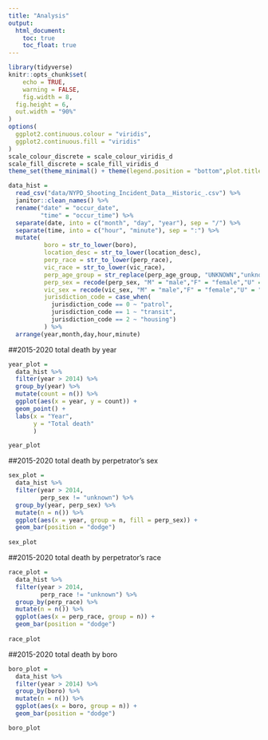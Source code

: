 ```yaml
---
title: "Analysis"
output: 
  html_document:
    toc: true
    toc_float: true
---
```

```r
library(tidyverse)
knitr::opts_chunk$set(
	echo = TRUE,
	warning = FALSE,
	fig.width = 8, 
  fig.height = 6,
  out.width = "90%"
)
options(
  ggplot2.continuous.colour = "viridis",
  ggplot2.continuous.fill = "viridis"
)
scale_colour_discrete = scale_colour_viridis_d
scale_fill_discrete = scale_fill_viridis_d
theme_set(theme_minimal() + theme(legend.position = "bottom",plot.title = element_text(face = "bold")))
```


```r
data_hist = 
  read_csv("data/NYPD_Shooting_Incident_Data__Historic_.csv") %>%
  janitor::clean_names() %>%
  rename("date" = "occur_date",
         "time" = "occur_time") %>%
  separate(date, into = c("month", "day", "year"), sep = "/") %>%
  separate(time, into = c("hour", "minute"), sep = ":") %>% 
  mutate(
          boro = str_to_lower(boro),
          location_desc = str_to_lower(location_desc),
          perp_race = str_to_lower(perp_race),
          vic_race = str_to_lower(vic_race),
          perp_age_group = str_replace(perp_age_group, "UNKNOWN","unknown"),
          perp_sex = recode(perp_sex, "M" = "male","F" = "female","U" = "unknown"), 
          vic_sex = recode(vic_sex, "M" = "male","F" = "female","U" = "unknown"),
          jurisdiction_code = case_when(
            jurisdiction_code == 0 ~ "patrol", 
            jurisdiction_code == 1 ~ "transit",
            jurisdiction_code == 2 ~ "housing")
          ) %>% 
  arrange(year,month,day,hour,minute)
```



##2015-2020 total death by year
```r
year_plot = 
  data_hist %>% 
  filter(year > 2014) %>% 
  group_by(year) %>%
  mutate(count = n()) %>% 
  ggplot(aes(x = year, y = count)) + 
  geom_point() +
  labs(x = "Year",
       y = "Total death"
       )

year_plot
```

##2015-2020 total death by perpetrator’s sex
```r
sex_plot = 
  data_hist %>% 
  filter(year > 2014,
         perp_sex != "unknown") %>% 
  group_by(year, perp_sex) %>%
  mutate(n = n()) %>% 
  ggplot(aes(x = year, group = n, fill = perp_sex)) + 
  geom_bar(position = "dodge") 
  
sex_plot
```

##2015-2020 total death by perpetrator’s race
```r
race_plot = 
  data_hist %>% 
  filter(year > 2014,
         perp_race != "unknown") %>% 
  group_by(perp_race) %>%
  mutate(n = n()) %>% 
  ggplot(aes(x = perp_race, group = n)) + 
  geom_bar(position = "dodge") 
  
race_plot
```

##2015-2020 total death by boro
```r
boro_plot = 
  data_hist %>% 
  filter(year > 2014) %>% 
  group_by(boro) %>%
  mutate(n = n()) %>% 
  ggplot(aes(x = boro, group = n)) + 
  geom_bar(position = "dodge") 

boro_plot
```

